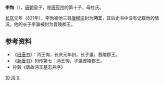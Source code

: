 '''李恂'''（{{bd|808年||844年|5月7日|catIdx=L}}），[[唐朝|唐朝]]皇子，是[[唐宪宗|唐宪宗]]的第十子，母杜氏。

[[长庆|长庆]]元年（821年），李恂被他三哥[[唐穆宗|唐穆宗]]封为'''沔王'''，其后史书中没有记载他的情况。他的长子李瀛被封为晋陵郡王。
　　
==参考资料==
*《[[旧唐书|旧唐书]]》：沔王恂，长庆元年封。长子瀛，晋陵郡王。
*《[[新唐书|新唐书]]》列传第七：沔王恂，子瀛晋陵郡王。
*孙榖《唐故沔王墓志并序》

[[Category:唐宪宗皇子|10]]
[[Category:唐朝宗室国王|沔]]
[[Category:李姓|X]]